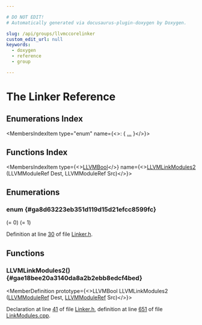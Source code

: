 ```yaml
---

# DO NOT EDIT!
# Automatically generated via docusaurus-plugin-doxygen by Doxygen.

slug: /api/groups/llvmccorelinker
custom_edit_url: null
keywords:
  - doxygen
  - reference
  - group

---
```





# The Linker Reference

<DoxygenPage pluginConfig={pluginConfig}>



## Enumerations Index

<MembersIndex>

<MembersIndexItem
  type="enum"
  name={<>:  &#123; <a href="#ga8d63223eb351d119d15d21efcc8599fc">...</a> &#125;</>}>
</MembersIndexItem>

</MembersIndex>

## Functions Index

<MembersIndex>

<MembersIndexItem
  type={<><a href="/docs/api/groups/llvmcsupporttypes/#ga209de0bceb13179a973c6a45211617bd">LLVMBool</a></>}
  name={<><a href="#gae18bee20a3140da8a2b2ebb8edcf4bed">LLVMLinkModules2</a> (LLVMModuleRef Dest, LLVMModuleRef Src)</>}>
</MembersIndexItem>

</MembersIndex>


<SectionDefinition>

## Enumerations

### enum  {#ga8d63223eb351d119d15d21efcc8599fc}

<MemberDefinition
  prototype="enum LLVMLinkerMode ">

<EnumerationList title="Enumeration values">

<Link id="gga8d63223eb351d119d15d21efcc8599fca1c7b161a2094b5addb6900f72853d221" />
<EnumerationListItem name="LLVMLinkerDestroySource">
 (= 0)
</EnumerationListItem>

<Link id="gga8d63223eb351d119d15d21efcc8599fcae52b385dd7aed6bfc41a2f1ff553ae36" />
<EnumerationListItem name="LLVMLinkerPreserveSource_Removed">
 (= 1)
</EnumerationListItem>

</EnumerationList>

Definition at line <a href="/docs/api/files/include/include/llvm-c/linker-h/#l00030">30</a> of file <a href="/docs/api/files/include/include/llvm-c/linker-h">Linker.h</a>.
</MemberDefinition>

</SectionDefinition>

<SectionDefinition>

## Functions

### LLVMLinkModules2() {#gae18bee20a3140da8a2b2ebb8edcf4bed}

<MemberDefinition
  prototype={<>LLVMBool LLVMLinkModules2 (<a href="/docs/api/groups/llvmcsupporttypes/#gad1d1bb5f901c903a0cf09c5a053c9c56">LLVMModuleRef</a> Dest, <a href="/docs/api/groups/llvmcsupporttypes/#gad1d1bb5f901c903a0cf09c5a053c9c56">LLVMModuleRef</a> Src)</>}>

Declaration at line <a href="/docs/api/files/include/include/llvm-c/linker-h/#l00041">41</a> of file <a href="/docs/api/files/include/include/llvm-c/linker-h">Linker.h</a>, definition at line <a href="/docs/api/files/lib/lib/linker/linkmodules-cpp/#l00651">651</a> of file <a href="/docs/api/files/lib/lib/linker/linkmodules-cpp">LinkModules.cpp</a>.
</MemberDefinition>

</SectionDefinition>

</DoxygenPage>
